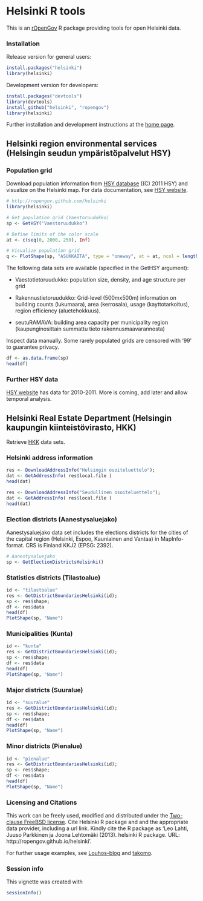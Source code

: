 <!--
%\VignetteEngine{knitr}
%\VignetteIndexEntry{An R Markdown Vignette made with knitr}
-->

Helsinki  R tools
===========

This is an [rOpenGov](http://ropengov.github.com/helsinki) R package
providing tools for open Helsinki data.


### Installation

Release version for general users:

```r
install.packages("helsinki")
library(helsinki)
```

Development version for developers:

```r
install.packages("devtools")
library(devtools)
install_github("helsinki", "ropengov")
library(helsinki)
```

Further installation and development instructions at the [home
page](http://ropengov.github.com/helsinki).


## Helsinki region environmental services (Helsingin seudun ympäristöpalvelut HSY)


### Population grid

Download population information from [HSY database](http://www.hsy.fi/seututieto/kaupunki/paikkatiedot/Sivut/Avoindata.aspx) ((C) 2011 HSY) and visualize on the Helsinki map. For data documentation, see [HSY website](http://www.hsy.fi/seututieto/Documents/Paikkatiedot/Tietokuvaukset_kaikki.pdf).


```r
# http://ropengov.github.com/helsinki
library(helsinki)

# Get population grid (Vaestoruudukko) 
sp <- GetHSY("Vaestoruudukko")  

# Define limits of the color scale
at <- c(seq(0, 2000, 250), Inf) 

# Visualize population grid
q <- PlotShape(sp, "ASUKKAITA", type = "oneway", at = at, ncol = length(at)) 
```

The following data sets are available (specified in the GetHSY argument):

 * Vaestotietoruudukko: population size, density, and age structure per grid

 * Rakennustietoruudukko: Grid-level (500mx500m) information on
   building counts (lukumaara), area (kerrosala), usage
   (kayttotarkoitus), region efficiency (aluetehokkuus).

 * seutuRAMAVA: building area capacity per municipality region
   (kaupunginosittain summattu tieto rakennusmaavarannosta)



Inspect data manually. Some rarely populated grids are censored with
'99' to guarantee privacy.

```r
df <- as.data.frame(sp)   
head(df)
```

### Further HSY data

[HSY website](http://www.hsy.fi/seututieto/kaupunki/paikkatiedot/Sivut/Avoindata.aspx) has data for 2010-2011. More is coming, add later and allow temporal analysis.


## Helsinki Real Estate Department (Helsingin kaupungin kiinteistövirasto, HKK)

Retrieve [HKK](http://kartta.hel.fi/avoindata/index.html) data sets.

### Helsinki address information

```r
res <- DownloadAddressInfo("Helsingin osoiteluettelo"); 
dat <- GetAddressInfo( res$local.file )
head(dat)
```

```r
res <- DownloadAddressInfo("Seudullinen osoiteluettelo"); 
dat <- GetAddressInfo( res$local.file )
head(dat)
```

### Election districts (Aanestysaluejako)

Aanestysaluejako data set includes the elections districts for the cities of the capital region (Helsinki, Espoo, Kauniainen and Vantaa) in MapInfo-format. CRS is Finland KKJ2 (EPSG: 2392). 

```r
# Aanestysaluejako
sp <- GetElectionDistrictsHelsinki()
```

### Statistics districts (Tilastoalue)

```r
id <- "tilastoalue"
res <- GetDistrictBoundariesHelsinki(id); 
sp <- res$shape; 
df <- res$data
head(df)
PlotShape(sp, "Name")
```

### Municipalities (Kunta)

```r
id <- "kunta"
res <- GetDistrictBoundariesHelsinki(id); 
sp <- res$shape; 
df <- res$data
head(df)
PlotShape(sp, "Name")
```

### Major districts (Suuralue)

```r
id <- "suuralue"
res <- GetDistrictBoundariesHelsinki(id); 
sp <- res$shape; 
df <- res$data
head(df)
PlotShape(sp, "Name")
```

### Minor districts (Pienalue)

```r
id <- "pienalue"
res <- GetDistrictBoundariesHelsinki(id); 
sp <- res$shape; 
df <- res$data
head(df)
PlotShape(sp, "Name")
```



### Licensing and Citations

This work can be freely used, modified and distributed under the
[Two-clause FreeBSD
license](http://en.wikipedia.org/wiki/BSD\_licenses). Cite Helsinki R
package and and the appropriate data provider, including a url
link. Kindly cite the R package as 'Leo Lahti, Juuso Parkkinen ja
Joona Lehtomäki (2013). helsinki R package. URL:
http://ropengov.github.io/helsinki'.

For further usage examples, see
[Louhos-blog](http://louhos.wordpress.com) and
[takomo](https://github.com/louhos/takomo/tree/master/Helsinki).


### Session info


This vignette was created with

```r
sessionInfo()
```

